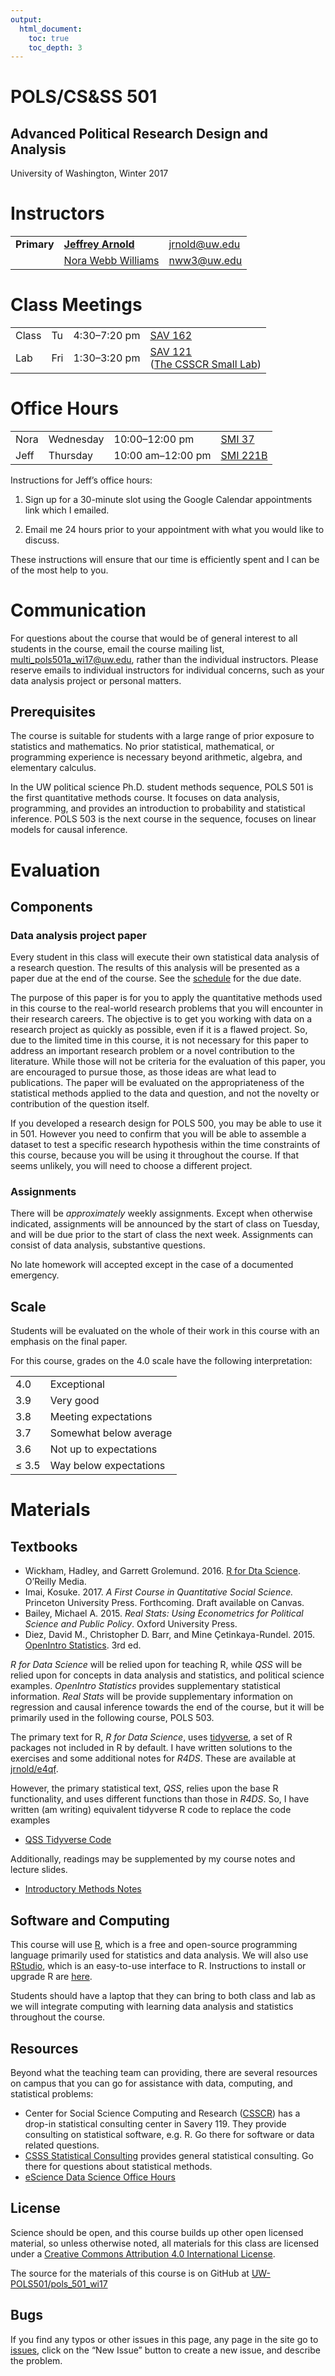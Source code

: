 ```yaml
---
output:
  html_document:
    toc: true
    toc_depth: 3
---
```


<div class="container">
<div class="jumbotron">
<h1 class="title">POLS/CS&amp;SS 501</h1>
<h2 class="subtitle">Advanced Political Research Design and Analysis</h2>
<p>University of Washington, Winter 2017</p>
</div>
</div>


# Instructors

<table class = "table table-striped">
<tr>
<td>
<strong>Primary</strong>
</td>
<td><a href="http://jrnold.me"><strong>Jeffrey Arnold</strong></a></td>
<td><a href="mailto:jrnold@uw.edu">jrnold@uw.edu</a></td>
</tr>
<tr>
<td>
<strong></strong>
</td>
<td>
<a href="http://students.washington.edu/nww3/">Nora Webb Williams</a>
</td>
<td>
<a href="mailto:nww3@uw.edu">nww3@uw.edu</a>
</td>
</tr>
</table>


# Class Meetings

<table class = "table table-striped table-hover">
<tr>
<td>Class </td>
<td>Tu </td>
<td> 4:30&ndash;7:20 pm </td>
<td><a href="https://www.washington.edu/maps/?sav">SAV 162</a></td>
</tr>
<tr>
<td>Lab </td>
<td>Fri </td>
<td>1:30&ndash;3:20 pm </td>
<td><a href="https://www.washington.edu/maps/?sav">SAV 121</a> <br/>
(<a href="http://julius.csscr.washington.edu/about/labs.html">The CSSCR Small Lab</a>)</td>
</tr>
</table>


# Office Hours

<table class = "table table-striped">
<tr>

</tr>
<tr>
<td>Nora</td>
<td>Wednesday</td>
<td>10:00&ndash;12:00 pm</td>
<td><a href="https://www.washington.edu/maps/?smi">SMI 37</a></td>
</tr>
<tr>
<td>Jeff</td>
<td>Thursday</td>
<td>10:00 am&ndash;12:00 pm</td>
<td><a href="https://www.washington.edu/maps/?smi">SMI 221B</a></td>
</tr>
</table>

Instructions for Jeff's office hours:

1. Sign up for a 30-minute slot using the Google Calendar appointments link which I emailed.

2. Email me 24 hours prior to your appointment with what you would like to discuss.

These instructions will ensure that our time is efficiently spent and I can be of the most help to you.


# Communication

For questions about the course that would be of general interest to all students in the course, email the course mailing list, [multi_pols501a_wi17@uw.edu](mailto:multi_pols501a_wi17@uw.edu), rather than the individual instructors.
Please reserve emails to individual instructors for individual concerns, such as your data analysis project or personal matters.


## Prerequisites

The course is suitable for students with a large range of prior exposure to statistics and mathematics.
No prior statistical, mathematical, or programming experience is necessary beyond arithmetic, algebra, and elementary calculus.

In the UW political science Ph.D. student methods sequence, POLS 501 is the first quantitative methods course.
It focuses on data analysis, programming, and provides an introduction to probability and statistical inference.
POLS 503 is the next course in the sequence, focuses on linear models for causal inference.


# Evaluation

## Components

### Data analysis project paper

Every student in this class will execute their own statistical data analysis of a research question.
The results of this analysis will be presented as a paper due at the end of the course. See the [schedule](/schedule/#finals-period) for the due date.

The purpose of this paper is for you to apply the quantitative methods used in this course to the real-world research problems that you will encounter in their research careers.
The objective is to get you working with data on a research project as quickly as possible, even if it is a flawed project.
So, due to the limited time in this course, it is not necessary for this paper to address an important research problem or a novel contribution to the literature.
While those will not be criteria for the evaluation of this paper, you are encouraged to pursue those, as those ideas are what lead to publications.
The paper will be evaluated on the appropriateness of the statistical methods applied to the data and question, and not the novelty or contribution of the question itself.

If you developed a research design for POLS 500, you may be able to use it in 501.
However you need to confirm that you will be able to assemble a dataset to test a specific research hypothesis within the time constraints of this course, because you will be using it throughout the course.
If that seems unlikely, you will need to choose a different project.


### Assignments

There will be *approximately* weekly assignments.
Except when otherwise indicated, assignments will be announced by the start of class on Tuesday, and will be due prior to the start of class the next week.
Assignments can consist of data analysis, substantive questions.

No late homework will accepted except in the case of a documented emergency.

## Scale

Students will be evaluated on the whole of their work in this course with an emphasis on the final paper.

For this course, grades on the 4.0 scale have the following interpretation:
<table class = "table table-striped">
<tr><td>4.0</td><td>Exceptional</td></tr>
<tr><td>3.9</td><td>Very good</td></tr>
<tr><td>3.8</td><td>Meeting expectations</td></tr>
<tr><td>3.7</td><td>Somewhat below average</td></tr>
<tr><td>3.6</td><td>Not up to expectations</td></tr>
<tr><td>&le; 3.5</td><td>Way below expectations</td></tr>
</table>


# Materials


## Textbooks

- Wickham, Hadley, and Garrett Grolemund. 2016. [R for Dta Science](http://r4ds.had.co.nz/). O'Reilly Media.
- Imai, Kosuke. 2017. *A First Course in Quantitative Social Science.* Princeton University Press. Forthcoming. Draft available on Canvas.
- Bailey, Michael A. 2015. *Real Stats: Using Econometrics for Political Science and Public Policy*. Oxford University Press.
- Diez, David M., Christopher D. Barr, and Mine Çetinkaya-Rundel. 2015. [OpenIntro Statistics](https://www.openintro.org/stat/textbook.php). 3rd ed.

*R for Data Science* will be relied upon for teaching R, while *QSS* will be relied upon for concepts in data analysis and statistics, and political science examples. *OpenIntro Statistics* provides supplementary statistical information. *Real Stats* will be provide supplementary information on regression and causal inference towards the end of the course, but it will be primarily used in the following course, POLS 503.

The primary text for R, *R for Data Science*, uses [tidyverse](https://github.com/tidyverse/tidyverse), a set of R packages not included in R by default. 
I have written solutions to the exercises and some additional notes for *R4DS*.
These are available at [jrnold/e4qf](https://jrnold.github.io/e4qf/).

However, the primary statistical text, *QSS*, relies upon the base R functionality, and uses different functions than those in *R4DS*. 
So, I have written (am writing) equivalent tidyverse R code to replace the code examples 

- [QSS Tidyverse Code](https://jrnold.github.io/qss-tidy/)

Additionally, readings may be supplemented by my course notes and lecture slides.

- [Introductory Methods Notes](https://github.com/jrnold/intro-methods-notes)


## Software and Computing

This course will use [R](https://www.r-project.org/), which is a free and open-source programming language primarily used for statistics and data analysis. We will also use [RStudio](https://www.rstudio.com/), which is an easy-to-use interface to R.
Instructions to install or upgrade R are [here](install.html).

Students should have a laptop that they can bring to both class and lab as we will integrate computing with learning data analysis and statistics throughout the course.


## Resources

Beyond what the teaching team can providing, there are several resources on campus that you can go for assistance with data, computing, and statistical problems:

-  Center for Social Science Computing and Research ([CSSCR](http://julius.csscr.washington.edu/about/consulting.html)) has a drop-in statistical consulting center in Savery 119. They provide consulting on statistical software, e.g. R. Go there for software or data related questions.
- [CSSS Statistical Consulting](https://www.csss.washington.edu/consulting) provides general statistical consulting. Go there for questions about statistical methods.
- [eScience Data Science Office Hours](http://escience.washington.edu/office-hours/)


## License

Science should be open, and this course builds up other open licensed material, so unless otherwise noted, all materials for this class are licensed under a <a rel="license" href="https://creativecommons.org/licenses/by/4.0/">Creative Commons Attribution 4.0 International License</a>.

The source for the materials of this course is on GitHub at <a href="https://github.com/UW-POLS501/pols_501_wi17">UW-POLS501/pols_501_wi17</a>

## Bugs

If you find any typos or other issues in this page, any page in the site go to [issues](https://github.com/UW-POLS501/pols_501_wi17/issues), click on the "New Issue" button to create a new issue, and describe the problem.
